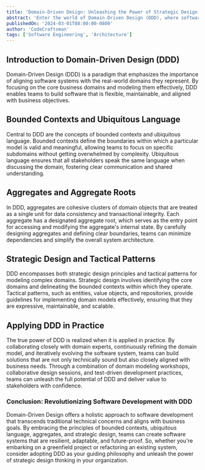 ```yaml
---
title: 'Domain-Driven Design: Unleashing the Power of Strategic Design Thinking'
abstract: 'Enter the world of Domain-Driven Design (DDD), where software development meets strategic design thinking. Explore the principles, patterns, and practices that empower teams to create software systems that reflect the real-world domains they inhabit. Dive into the concepts of bounded contexts, ubiquitous language, and aggregate roots, and learn how to model complex business domains with clarity and precision. Join us on a journey to unlock the full potential of DDD and revolutionize your approach to software development.'
publishedOn: '2024-03-01T08:00:00-0800'
author: 'CodeCraftsman'
tags: ['Software Engineering', 'Architecture']
---
```


## Introduction to Domain-Driven Design (DDD)

Domain-Driven Design (DDD) is a paradigm that emphasizes the importance of aligning software systems with the real-world domains they represent. By focusing on the core business domains and modeling them effectively, DDD enables teams to build software that is flexible, maintainable, and aligned with business objectives.

## Bounded Contexts and Ubiquitous Language

Central to DDD are the concepts of bounded contexts and ubiquitous language. Bounded contexts define the boundaries within which a particular model is valid and meaningful, allowing teams to focus on specific subdomains without getting overwhelmed by complexity. Ubiquitous language ensures that all stakeholders speak the same language when discussing the domain, fostering clear communication and shared understanding.

## Aggregates and Aggregate Roots

In DDD, aggregates are cohesive clusters of domain objects that are treated as a single unit for data consistency and transactional integrity. Each aggregate has a designated aggregate root, which serves as the entry point for accessing and modifying the aggregate's internal state. By carefully designing aggregates and defining clear boundaries, teams can minimize dependencies and simplify the overall system architecture.

## Strategic Design and Tactical Patterns

DDD encompasses both strategic design principles and tactical patterns for modeling complex domains. Strategic design involves identifying the core domains and delineating the bounded contexts within which they operate. Tactical patterns, such as entities, value objects, and repositories, provide guidelines for implementing domain models effectively, ensuring that they are expressive, maintainable, and scalable.

## Applying DDD in Practice

The true power of DDD is realized when it is applied in practice. By collaborating closely with domain experts, continuously refining the domain model, and iteratively evolving the software system, teams can build solutions that are not only technically sound but also closely aligned with business needs. Through a combination of domain modeling workshops, collaborative design sessions, and test-driven development practices, teams can unleash the full potential of DDD and deliver value to stakeholders with confidence.

### Conclusion: Revolutionizing Software Development with DDD

Domain-Driven Design offers a holistic approach to software development that transcends traditional technical concerns and aligns with business goals. By embracing the principles of bounded contexts, ubiquitous language, aggregates, and strategic design, teams can create software systems that are resilient, adaptable, and future-proof. So, whether you're embarking on a greenfield project or refactoring an existing system, consider adopting DDD as your guiding philosophy and unleash the power of strategic design thinking in your organization.
